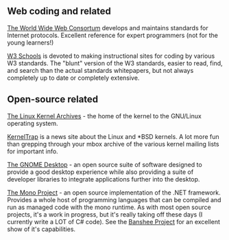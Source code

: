==Web coding and related==
[http://www.w3.org The World Wide Web Consortum] develops and maintains standards for Internet protocols.  Excellent reference for expert programmers (not for the young learners!)

[http://www.w3schools.org W3 Schools] is devoted to making instructional sites for coding by various W3 standards.  The "blunt" version of the W3 standards, easier to read, find, and search than the actual standards whitepapers, but not always completely up to date or completely extensive.

==Open-source related==
[http://www.kernel.org The Linux Kernel Archives] - the home of the kernel to the GNU/Linux operating system.

[http://www.kerneltrap.org KernelTrap] is a news site about the Linux and *BSD kernels.  A lot more fun than grepping through your mbox archive of the various kernel mailing lists for important info.

[http://www.gnome.org The GNOME Desktop] - an open source suite of software designed to provide a good desktop experience while also providing a suite of developer libraries to integrate applications further into the desktop.

[http://www.mono-project.org The Mono Project] - an open source implementation of the .NET framework.  Provides a whole host of programming languages that can be compiled and run as managed code with the mono runtime.  As with most open source projects, it's a work in progress, but it's really taking off these days (I currently write a LOT of C# code).  See the [http://www.banshee-project.org Banshee Project] for an excellent show of it's capabilities.